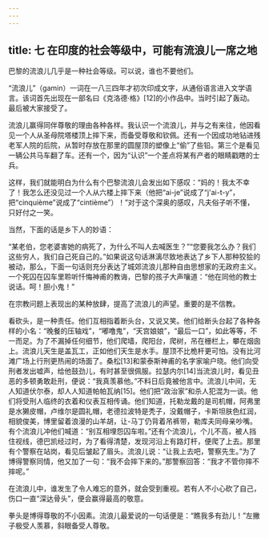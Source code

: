 ```yaml
---
---
---
```

title: 七 在印度的社会等级中，可能有流浪儿一席之地
---




巴黎的流浪儿几乎是一种社会等级。可以说，谁也不要他们。

“流浪儿”（gamin）一词在一八三四年才初次印成文字，从通俗语言进入文学语言。该词首先出现在一部名曰《克洛德·格》[12]的小作品中。当时引起了轰动。最后被大家接受了。

流浪儿赢得同伴尊敬的理由各种各样。我认识一个流浪儿，并与之有来往，他因看见一个人从圣母院塔楼顶上摔下来，而备受尊敬和钦佩。还有一个因成功地钻进残老军人院的后院，从暂时存放在那里的圆屋顶的塑像上“偷”了些铅。第三个是看见一辆公共马车翻了车。还有一个，因为“认识”一个差点将某有产者的眼睛戳瞎的士兵。

这样，我们就能明白为什么有个巴黎流浪儿会发出如下感叹：“妈的！我太不幸了！我怎么还没见过一个人从六楼上摔下来（他把“ai-je”说成了“j'ai-t-y”，把“cinquième”说成了“cintième”）！”对于这个深奥的感叹，凡夫俗子听不懂，只好付之一笑。

当然，下面的话是乡下人的妙语：

“某老伯，您老婆害她的病死了，为什么不叫人去喊医生？”“您要我怎么办？我们这些穷人，我们自己死自己的。”如果说这句话淋漓尽致地表达了乡下人那种狡狯的被动，那么，下面一句话则充分表达了城郊流浪儿那种自由思想家的无政府主义。一个死囚在囚车里聆听忏悔神甫的教诲，巴黎的孩子大声嚷道：“他在同他的教士说话。呵！胆小鬼！”

在宗教问题上表现出的某种放肆，提高了流浪儿的声望。重要的是不信教。

看砍头，是一种责任。他们互相指着断头台，又说又笑。他们给断头台起了各种各样的小名：“晚餐的压轴戏”，“嘟噜鬼”，“天宫娘娘”，“最后一口”，如此等等，不一而足。为了不漏掉任何细节，他们爬墙，爬阳台，爬树，吊在栅栏上，攀在烟囱上。流浪儿天生是盖瓦工，正如他们天生是水手。屋顶不比桅杆更可怕。没有比河滩广场上行刑更热闹的场面了。桑松[13]和蒙泰斯神甫的名字家喻户晓。他们向受刑者发出嘘声，给他鼓劲儿，有时甚至很佩服。拉瑟内尔[14]当流浪儿时，看见丑恶的多顿勇敢赴刑，便说：“我真羡慕他。”不料日后竟被他言中。流浪儿中间，无人知道伏尔泰，却人人知道帕帕瓦纳[15]。他们把“政治家”和杀人犯混为一谈。他们将受刑人临终的衣着和仪表互相传诵。他们知道，托勒龙戴的是司机帽，阿弗里是水獭皮帽，卢维尔是圆礼帽，老德拉波特是秃子，没戴帽子，卡斯坦肤色红润，相貌俊美，博里留着浪漫的山羊胡，让-马丁仍背着吊裤带，勒库夫同母亲吵嘴。有个流浪儿冲他们喊道：“别互相埋怨囚车啦。”还有个流浪儿，个儿不高，被人挡住视线，德巴凯经过时，为了看得清楚，发现河沿上有路灯杆，便爬了上去。那里有个警察在站岗，看见后皱起了眉头。流浪儿说：“让我上去吧，警察先生。”为了博得警察同情，他又加了一句：“我不会摔下来的。”那警察回答：“我才不管你摔不摔呢。”

在流浪儿中，谁发生了令人难忘的意外，就会受到重视。若有人不小心砍了自己，伤口一直“深达骨头”，便会赢得最高的敬意。

拳头是博得尊敬的不小因素。流浪儿最爱说的一句话便是：“瞧我多有劲儿！”左撇子极受人羡慕，斜眼备受人尊敬。